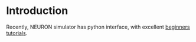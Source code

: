 # Introduction

Recently, NEURON simulator has python interface, with excellent [beginners tutorials](https://nrn.readthedocs.io/en/8.2.6/tutorials/index.html).
